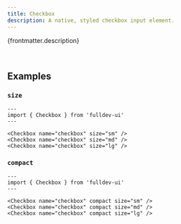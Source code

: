 ```yaml
---
title: Checkbox
description: A native, styled checkbox input element.
---
```



{frontmatter.description}

<br />

<Story title={frontmatter.title} props={frontmatter.props.checkbox} />

## Examples

### `size`

<SizeProp />

```astro live
---
import { Checkbox } from 'fulldev-ui'
---

<Checkbox name="checkbox" size="sm" />
<Checkbox name="checkbox" size="md" />
<Checkbox name="checkbox" size="lg" />
```

### `compact`

<CompactProp />

```astro live
---
import { Checkbox } from 'fulldev-ui'
---

<Checkbox name="checkbox" compact size="sm" />
<Checkbox name="checkbox" compact size="md" />
<Checkbox name="checkbox" compact size="lg" />
```
